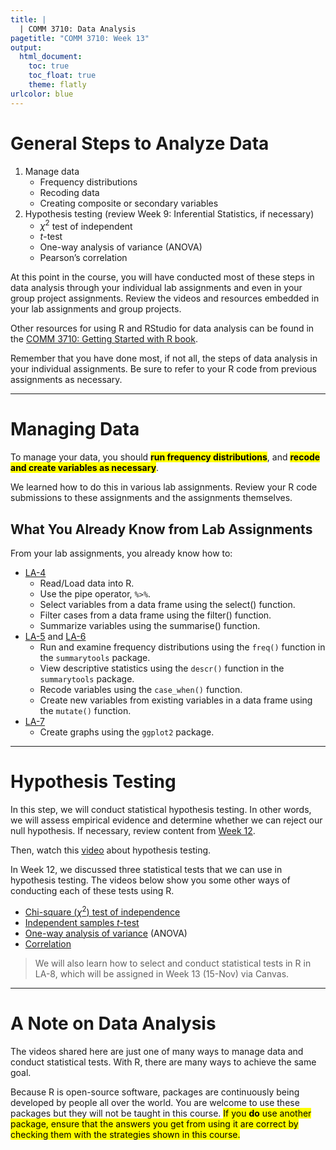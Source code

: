 ```yaml
---
title: |
  | COMM 3710: Data Analysis
pagetitle: "COMM 3710: Week 13"
output:
  html_document:
    toc: true
    toc_float: true
    theme: flatly
urlcolor: blue
---
```


# General Steps to Analyze Data
1. Manage data
   - Frequency distributions
   - Recoding data
   - Creating composite or secondary variables
2. Hypothesis testing (review Week 9: Inferential Statistics, if necessary)
   - $\chi^2$ test of independent
   - $t$-test
   - One-way analysis of variance (ANOVA)
   - Pearson's correlation

At this point in the course, you will have conducted most of these steps in data analysis through your individual lab assignments and even in your group project assignments. Review the videos and resources embedded in your lab assignments and group projects.

Other resources for using R and RStudio for data analysis can be found in the [COMM 3710: Getting Started with R book](https://sarakyeo.github.io/COMM-3710-bookdown/docs/index.html).

Remember that you have done most, if not all, the steps of data analysis in your individual assignments. Be sure to refer to your R code from previous assignments as necessary.

---

# Managing Data
To manage your data, you should <mark>**run frequency distributions**</mark>, and <mark>**recode and create variables as necessary**</mark>.

We learned how to do this in various lab assignments. Review your R code submissions to these assignments and the assignments themselves.

## What You Already Know from Lab Assignments
From your lab assignments, you already know how to:

- [LA-4](https://sarakyeo.github.io/COMM-3710/LA/LA-4.html)
   - Read/Load data into R.
   - Use the pipe operator, `%>%`.
   - Select variables from a data frame using the select() function.
   - Filter cases from a data frame using the filter() function.
   - Summarize variables using the summarise() function.
- [LA-5](https://sarakyeo.github.io/COMM-3710/LA/LA-5.html) and [LA-6](https://sarakyeo.github.io/COMM-3710/LA/LA-6.html)
   - Run and examine frequency distributions using the `freq()` function in the `summarytools` package.
   - View descriptive statistics using the `descr()` function in the `summarytools` package.
   - Recode variables using the `case_when()` function.
   - Create new variables from existing variables in a data frame using the `mutate()` function.
- [LA-7](https://sarakyeo.github.io/COMM-3710/LA/LA-7.html)
   - Create graphs using the `ggplot2` package.

---

# Hypothesis Testing
In this step, we will conduct statistical hypothesis testing. In other words, we will assess empirical evidence and determine whether we can reject our null hypothesis. If necessary, review content from [Week 12](https://sarakyeo.github.io/COMM-3710/week12.html).

Then, watch this [video](https://youtu.be/08uylSp-CuI) about hypothesis testing.

In Week 12, we discussed three statistical tests that we can use in hypothesis testing. The videos below show you some other ways of conducting each of these tests using R.

- [Chi-square ($\chi^2$) test of independence](https://youtu.be/Dnlp9vswwEk)
- [Independent samples $t$-test](https://youtu.be/ANMuuq502rE?t=416)
- [One-way analysis of variance](https://youtu.be/2uQCUBtqCfM) (ANOVA)
- [Correlation](https://youtu.be/lf4HfHx2ASs)

> We will also learn how to select and conduct statistical tests in R in LA-8, which will be assigned in Week 13 (15-Nov) via Canvas.

---

# A Note on Data Analysis
The videos shared here are just one of many ways to manage data and conduct statistical tests. With R, there are many ways to achieve the same goal.

Because R is open-source software, packages are continuously being developed by people all over the world. You are welcome to use these packages but they will not be taught in this course. <mark>If you **do** use another package, ensure that the answers you get from using it are correct by checking them with the strategies shown in this course.</mark>